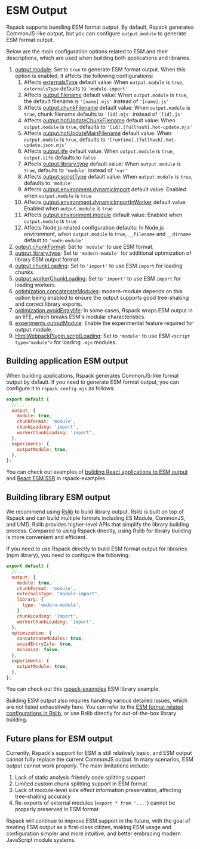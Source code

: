 
# ESM Output

Rspack supports bundling ESM format output. By default, Rspack generates CommonJS-like output, but you can configure `output.module` to generate ESM format output.

Below are the main configuration options related to ESM and their descriptions, which are used when building both applications and libraries.

1. [output.module](/config/output#outputmodule): Set to `true` to generate ESM format output. When this option is enabled, it affects the following configurations:
   1. Affects [externalsType](/config/externals#externalstype) default value: When `output.module` is `true`, `externalsType` defaults to `'module-import'`
   2. Affects [output.filename](/config/output#outputfilename) default value: When `output.module` is `true`, the default filename is `'[name].mjs'` instead of `'[name].js'`
   3. Affects [output.chunkFilename](/config/output#outputchunkfilename) default value: When `output.module` is `true`, chunk filename defaults to `'[id].mjs'` instead of `'[id].js'`
   4. Affects [output.hotUpdateChunkFilename](/config/output#outputhotupdatechunkfilename) default value: When `output.module` is `true`, defaults to `'[id].[fullhash].hot-update.mjs'`
   5. Affects [output.hotUpdateMainFilename](/config/output#outputhotupdatemainfilename) default value: When `output.module` is `true`, defaults to `'[runtime].[fullhash].hot-update.json.mjs'`
   6. Affects [output.iife](/config/output#outputiife) default value: When `output.module` is `true`, `output.iife` defaults to `false`
   7. Affects [output.library.type](/config/output#outputlibrarytype) default value: When `output.module` is `true`, defaults to `'module'` instead of `'var'`
   8. Affects [output.scriptType](/config/output#outputscripttype) default value: When `output.module` is `true`, defaults to `'module'`
   9. Affects [output.environment.dynamicImport](/config/output#outputenvironmentdynamicimport) default value: Enabled when `output.module` is `true`
   10. Affects [output.environment.dynamicImportInWorker](/config/output#outputenvironmentdynamicimportinworker) default value: Enabled when `output.module` is `true`
   11. Affects [output.environment.module](/config/output#outputenvironmentmodule) default value: Enabled when `output.module` is `true`
   12. Affects Node.js related configuration defaults: In Node.js environment, when `output.module` is `true`, `__filename` and `__dirname` default to `'node-module'`
2. [output.chunkFormat](/config/output#outputchunkformat): Set to `'module'` to use ESM format.
3. [output.library.type](/config/output#outputlibrarytype): Set to `'modern-module'` for additional optimization of library ESM output format.
4. [output.chunkLoading](/config/output#outputchunkloading): Set to `'import'` to use ESM `import` for loading chunks.
5. [output.workerChunkLoading](/config/output#outputworkerchunkloading): Set to `'import'` to use ESM `import` for loading workers.
6. [optimization.concatenateModules](/config/optimization#optimizationconcatenatemodules): modern-module depends on this option being enabled to ensure the output supports good tree-shaking and correct library exports.
7. [optimization.avoidEntryIife](/config/optimization#optimizationavoidentryiife): In some cases, Rspack wraps ESM output in an IIFE, which breaks ESM's modular characteristics.
8. [experiments.outputModule](/config/experiments#experimentsoutputmodule): Enable the experimental feature required for output.module.
9. [HtmlWebpackPlugin.scriptLoading](/guide/tech/html#htmlwebpackplugin): Set to `'module'` to use ESM `<script type="module">` for loading `.mjs` modules.

## Building application ESM output

When building applications, Rspack generates CommonJS-like format output by default. If you need to generate ESM format output, you can configure it in `rspack.config.mjs` as follows:

```js title="rspack.config.mjs"
export default {
  //...
  output: {
    module: true,
    chunkFormat: 'module',
    chunkLoading: 'import',
    workerChunkLoading: 'import',
  },
  experiments: {
    outputModule: true,
  },
};
```

You can check out examples of [building React applications to ESM output](https://github.com/rspack-contrib/rstack-examples/tree/main/rspack/react-refresh-esm) and [React ESM SSR](https://github.com/rspack-contrib/rstack-examples/tree/main/rspack/react-ssr-esm) in rspack-examples.

## Building library ESM output

We recommend using [Rslib](https://rslib.rs) to build library output. Rslib is built on top of Rspack and can build multiple formats including ES Module, CommonJS, and UMD. Rslib provides higher-level APIs that simplify the library building process. Compared to using Rspack directly, using Rslib for library building is more convenient and efficient.

If you need to use Rspack directly to build ESM format output for libraries (npm library), you need to configure the following:

```js title="rspack.config.mjs"
export default {
  //...
  output: {
    module: true,
    chunkFormat: 'module',
    externalsType: "module-import",
    library: {
      type: 'modern-module',
    }
    chunkLoading: 'import',
    workerChunkLoading: 'import',
  },
  optimization: {
    concatenateModules: true,
    avoidEntryIife: true,
    minimize: false,
  },
  experiments: {
    outputModule: true,
  },
};
```

You can check out this [rspack-examples](https://github.com/rspack-contrib/rstack-examples/tree/main/rspack/library-esm) ESM library example.

Building ESM output also requires handling various detailed issues, which are not listed exhaustively here. You can refer to the [ESM format related configurations in Rslib](https://github.com/web-infra-dev/rslib/blob/f727b18805767b99fb85ae67ebff959aa644536e/packages/core/src/config.ts), or use Rslib directly for out-of-the-box library building.

## Future plans for ESM output

Currently, Rspack's support for ESM is still relatively basic, and ESM output cannot fully replace the current CommonJS output. In many scenarios, ESM output cannot work properly. The main limitations include:

1. Lack of static analysis friendly code splitting support
2. Limited custom chunk splitting support in ESM format
3. Lack of module-level side effect information preservation, affecting tree-shaking accuracy
4. Re-exports of external modules (`export * from '...'`) cannot be properly preserved in ESM format

Rspack will continue to improve ESM support in the future, with the goal of treating ESM output as a first-class citizen, making ESM usage and configuration simpler and more intuitive, and better embracing modern JavaScript module systems.
